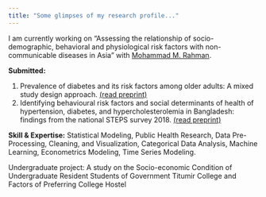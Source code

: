 ```yaml
---
title: "Some glimpses of my research profile..."
---
```



<p style="text-align: justify;">
I am currently working on "Assessing the relationship of socio-demographic, behavioral and physiological risk factors with non-communicable diseases in Asia" with 
[Mohammad M. Rahman](https://scholar.google.com/citations?user=IMj8eEcAAAAJ).

**Submitted:** 

<ol>
  <li>Prevalence of diabetes and its risk factors among older adults: A mixed study design approach. [(read preprint)](https://docs.google.com/document/d/1zfLwonpFDIzSgA3SCLuEk6qYzKW_enEC/edit?usp=sharing&ouid=102830558933589252294&rtpof=true&sd=true)</li>
  <li>Identifying behavioural risk factors and social determinants of health of hypertension, diabetes, and hypercholesterolemia in Bangladesh: findings from the national STEPS survey 2018. [(read preprint)](https://docs.google.com/document/d/1Dw_QiuoHN4WYAxshowmcRjRzVyi__TyQ/edit?usp=sharing&ouid=102830558933589252294&rtpof=true&sd=true)</li>
  
</ol>


**Skill & Expertise:** Statistical Modeling, Public Health Research, Data Pre-Processing, Cleaning, and Visualization,    Categorical Data Analysis, Machine Learning, Econometrics Modeling, Time Series Modeling.

Undergraduate project: A study on the Socio-economic Condition of Undergraduate Resident Students of Government Titumir College and Factors of Preferring College Hostel
</p>